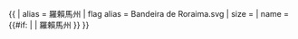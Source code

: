 {{ {{{1<noinclude>|country showdata</noinclude>}}}
| alias = 羅賴馬州
| flag alias = Bandeira de Roraima.svg
| size = {{{size|}}}
| name = {{#if: {{{name|}}} | {{{name|}}} | 羅賴馬州 }}
}}<noinclude>
</noinclude>